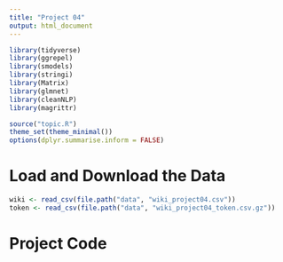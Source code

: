 ```yaml
---
title: "Project 04"
output: html_document
---
```


```r
library(tidyverse)
library(ggrepel)
library(smodels)
library(stringi)
library(Matrix)
library(glmnet)
library(cleanNLP)
library(magrittr)

source("topic.R")
theme_set(theme_minimal())
options(dplyr.summarise.inform = FALSE)
```

# Load and Download the Data

```r
wiki <- read_csv(file.path("data", "wiki_project04.csv"))
token <- read_csv(file.path("data", "wiki_project04_token.csv.gz"))
```

# Project Code
